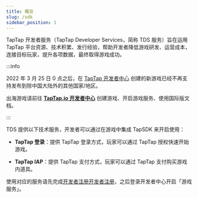 ```yaml
---
title: 概览
slug: /sdk
sidebar_position: 1
---
```



TapTap 开发者服务（TapTap Developer Services，简称 TDS 服务）旨在运用 TapTap 平台资源、技术积累、发行经验，帮助开发者降低游戏研发、运营成本，连接目标玩家，提升各项数据，最终取得游戏成功。

<Conditional region="cn">

:::info

2022 年 3 月 25 日 0 点之后，在 [TapTap 开发者中心](https://developer.taptap.cn/) 创建的新游戏已经不再支持发布到除中国大陆外的其他国家/地区。

出海游戏请前往 [**TapTap.io 开发者中心**](https://developer.taptap.io/) 创建游戏、开启游戏服务、使用国际版文档。

:::

</Conditional>

TDS 提供以下技术服务，开发者可以通过在游戏中集成 TapSDK 来开启使用：

- **TapTap 登录**：提供 TapTap 登录方式，玩家可以通过 TapTap 授权快速开始游戏。

- **TapTap IAP**：提供 TapTap 支付方式，玩家可以通过 TapTap 支付购买游戏内道具。

使用对应的服务请先完成<Conditional region="cn">[开发者注册](https://developer.taptap.cn/)</Conditional><Conditional region="global">[开发者注册](https://developer.taptap.io/)</Conditional>，之后登录开发者中心开启「游戏服务」。
